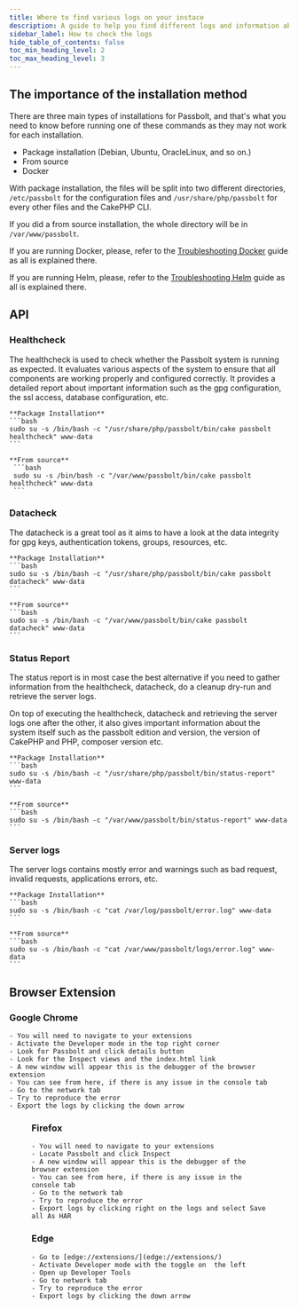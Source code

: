 ```yaml
---
title: Where to find various logs on your instace
description: A guide to help you find different logs and information about your instance
sidebar_label: How to check the logs
hide_table_of_contents: false
toc_min_heading_level: 2
toc_max_heading_level: 3
---
```




## The importance of the installation method

There are three main types of installations for Passbolt, and that's what you need to know before running one of these commands as they may not work for each installation.

  -  Package installation (Debian, Ubuntu, OracleLinux, and so on.)
  -  From source
  -  Docker

With package installation, the files will be split into two different directories, `/etc/passbolt` for the configuration files and `/usr/share/php/passbolt` for every other files and the CakePHP CLI.

If you did a from source installation, the whole directory will be in `/var/www/passbolt`.

If you are running Docker, please, refer to the [Troubleshooting Docker](/hosting/troubleshooting/docker/) guide as all is explained there.

If you are running Helm, please, refer to the [Troubleshooting Helm](/hosting/troubleshooting/helm/) guide as all is explained there.


## API
### Healthcheck

The healthcheck is used to check whether the Passbolt system is running as expected. It evaluates various aspects of the system to ensure that all components are working properly and configured correctly. It provides a detailed report about important information such as the gpg configuration, the ssl access, database configuration, etc.

    **Package Installation**
    ```bash
    sudo su -s /bin/bash -c "/usr/share/php/passbolt/bin/cake passbolt healthcheck" www-data
    ```

    **From source**
     ```bash
     sudo su -s /bin/bash -c "/var/www/passbolt/bin/cake passbolt healthcheck" www-data
     ```

<Webserverprotip />

### Datacheck

The datacheck is a great tool as it aims to have a look at the data integrity for gpg keys, authentication tokens, groups, resources, etc.

    **Package Installation**
    ```bash
    sudo su -s /bin/bash -c "/usr/share/php/passbolt/bin/cake passbolt datacheck" www-data
    ```

    **From source**
    ```bash
    sudo su -s /bin/bash -c "/var/www/passbolt/bin/cake passbolt datacheck" www-data
    ```

<Webserverprotip />

### Status Report

The status report is in most case the best alternative if you need to gather information from the healthcheck, datacheck, do a cleanup dry-run and retrieve the server logs.

On top of executing the healthcheck, datacheck and retrieving the server logs one after the other, it also gives important information about the system itself such as the passbolt edition and version, the version of CakePHP and PHP, composer version etc.

    **Package Installation**
    ```bash
    sudo su -s /bin/bash -c "/usr/share/php/passbolt/bin/status-report" www-data
    ```

    **From source**
    ```bash
    sudo su -s /bin/bash -c "/var/www/passbolt/bin/status-report" www-data
    ```

<Webserverprotip />

### Server logs

The server logs contains mostly error and warnings such as bad request, invalid requests, applications errors, etc.

    **Package Installation**
    ```bash
    sudo su -s /bin/bash -c "cat /var/log/passbolt/error.log" www-data
    ```

    **From source**
    ```bash
    sudo su -s /bin/bash -c "cat /var/www/passbolt/logs/error.log" www-data
    ```

<Webserverprotip />

## Browser Extension
### Google Chrome

    - You will need to navigate to your extensions
    - Activate the Developer mode in the top right corner
    - Look for Passbolt and click details button
    - Look for the Inspect views and the index.html link
    - A new window will appear this is the debugger of the browser extension
    - You can see from here, if there is any issue in the console tab
    - Go to the network tab
    - Try to reproduce the error
    - Export the logs by clicking the down arrow

<Harwarning />
<Figure
  src="/img/help/2023/05/browser-extension-logs.png"
  alt="Browser Extension Network Logs"
  caption="fig. Browser Extension Network Logs"
/>

### Firefox

    - You will need to navigate to your extensions
    - Locate Passbolt and click Inspect
    - A new window will appear this is the debugger of the browser extension
    - You can see from here, if there is any issue in the console tab
    - Go to the network tab
    - Try to reproduce the error
    - Export logs by clicking right on the logs and select Save all As HAR

<Harwarning />

### Edge

    - Go to [edge://extensions/](edge://extensions/)
    - Activate Developer mode with the toggle on  the left
    - Open up Developer Tools
    - Go to network tab
    - Try to reproduce the error
    - Export logs by clicking the down arrow

<Harwarning />
